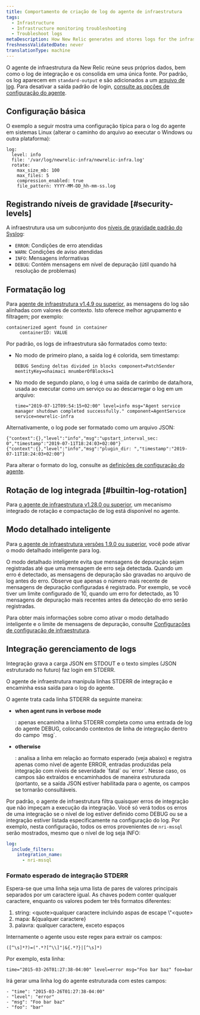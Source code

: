 ```yaml
---
title: Comportamento de criação de log do agente de infraestrutura
tags:
  - Infrastructure
  - Infrastructure monitoring troubleshooting
  - Troubleshoot logs
metaDescription: How New Relic generates and stores logs for the infrastructure agent.
freshnessValidatedDate: never
translationType: machine
---
```


O agente de infraestrutura da New Relic reúne seus próprios dados, bem como o log de integração e os consolida em uma única fonte. Por padrão, os log aparecem em `standard-output` e são adicionados a um [arquivo de log](/docs/infrastructure/install-configure-infrastructure/configuration/infrastructure-configuration-settings#log-file). Para desativar a saída padrão de login, [consulte as opções de configuração do agente](/docs/infrastructure/install-infrastructure-agent/configuration/infrastructure-agent-configuration-settings/#stdout).

## Configuração básica

O exemplo a seguir mostra uma configuração típica para o log do agente em sistemas Linux (alterar o caminho do arquivo ao executar o Windows ou outra plataforma):

```
log:
  level: info
  file: '/var/log/newrelic-infra/newrelic-infra.log'
  rotate:
    max_size_mb: 100
    max_files: 5
    compression_enabled: true
    file_pattern: YYYY-MM-DD_hh-mm-ss.log
```

## Registrando níveis de gravidade [#security-levels]

A infraestrutura usa um subconjunto dos [níveis de gravidade padrão do Syslog](https://en.wikipedia.org/wiki/Syslog#Severity_level):

* `ERROR`: Condições de erro atendidas
* `WARN`: Condições de aviso atendidas
* `INFO`: Mensagens informativas
* `DEBUG`: Contém mensagens em nível de depuração (útil quando há resolução de problemas)

## Formatação log

Para [agente de infraestrutura v1.4.9 ou superior](/docs/release-notes/infrastructure-release-notes/infrastructure-agent-release-notes), as mensagens do log são alinhadas com valores de contexto. Isto oferece melhor agrupamento e filtragem; por exemplo:

```
containerized agent found in container
     containerID: VALUE
```

Por padrão, os logs de infraestrutura são formatados como texto:

* No modo de primeiro plano, a saída log é colorida, sem timestamp:

  ```
  DEBUG Sending deltas divided in blocks component=PatchSender mentityKey=ohaimaci mnumberOfBlocks=1
  ```

* No modo de segundo plano, o log é uma saída de carimbo de data/hora, usada ao executar como um serviço ou ao descarregar o log em um arquivo:

  ```
  time="2019-07-12T09:54:15+02:00" level=info msg="Agent service manager shutdown completed successfully." component=AgentService service=newrelic-infra
  ```

Alternativamente, o log pode ser formatado como um arquivo JSON:

```
{"context":{},"level":"info","msg":"upstart_interval_sec: 0","timestamp":"2019-07-11T18:24:03+02:00"}
{"context":{},"level":"info","msg":"plugin_dir: ","timestamp":"2019-07-11T18:24:03+02:00"}
```

Para alterar o formato do log, consulte as [definições de configuração do agente](/docs/infrastructure/install-infrastructure-agent/configuration/infrastructure-agent-configuration-settings/#log-format).

## Rotação de log integrada [#builtin-log-rotation]

Para [o agente de infraestrutura v1.28.0 ou superior](/docs/release-notes/infrastructure-release-notes/infrastructure-agent-release-notes), um mecanismo integrado de rotação e compactação de log está disponível no agente.

## Modo detalhado inteligente

Para [o agente de infraestrutura versões 1.9.0 ou superior](/docs/release-notes/infrastructure-release-notes/infrastructure-agent-release-notes), você pode ativar o modo detalhado inteligente para log.

O modo detalhado inteligente evita que mensagens de depuração sejam registradas até que uma mensagem de erro seja detectada. Quando um erro é detectado, as mensagens de depuração são gravadas no arquivo de log antes do erro. Observe que apenas o número mais recente de mensagens de depuração configuradas é registrado. Por exemplo, se você tiver um limite configurado de 10, quando um erro for detectado, as 10 mensagens de depuração mais recentes antes da detecção do erro serão registradas.

Para obter mais informações sobre como ativar o modo detalhado inteligente e o limite de mensagens de depuração, consulte [Configurações de configuração de infraestrutura](/docs/infrastructure/install-infrastructure-agent/configuration/infrastructure-agent-configuration-settings/#logging-variables).

## Integração gerenciamento de logs

Integração grava a carga JSON em STDOUT e o texto simples (JSON estruturado no futuro) faz login em STDERR.

O agente de infraestrutura manipula linhas STDERR de integração e encaminha essa saída para o log do agente.

O agente trata cada linha STDERR da seguinte maneira:

* <DNT>**when agent runs in verbose mode**</DNT>

  : apenas encaminha a linha STDERR completa como uma entrada de log do agente DEBUG, colocando contextos de linha de integração dentro do campo \`msg\`.

* <DNT>**otherwise**</DNT>

  : analisa a linha em relação ao formato esperado (veja abaixo) e registra apenas como nível de agente ERROR, entradas produzidas pela integração com níveis de severidade \`fatal\` ou \`error\`. Nesse caso, os campos são extraídos e encaminhados de maneira estruturada (portanto, se a saída JSON estiver habilitada para o agente, os campos se tornarão consultáveis.

Por padrão, o agente de infraestrutura filtra quaisquer erros de integração que não impeçam a execução da integração. Você só verá todos os erros de uma integração se o nível de log estiver definido como DEBUG ou se a integração estiver listada especificamente na configuração do log. Por exemplo, nesta configuração, todos os erros provenientes de `nri-mssql` serão mostrados, mesmo que o nível de log seja INFO:

```YAML
log:
  include_filters:
    integration_name:
      - nri-mssql
```

### Formato esperado de integração STDERR

Espera-se que uma linha seja uma lista de pares de valores principais separados por um caractere igual. As chaves podem conter qualquer caractere, enquanto os valores podem ter três formatos diferentes:

1. string: &lt;quote>qualquer caractere incluindo aspas de escape \\"&lt;quote>
2. mapa: &&#x7B;qualquer caractere}
3. palavra: qualquer caractere, exceto espaços

Internamente o agente usou este regex para extrair os campos:

```
([^\s]*?)=(".*?[^\\]"|&{.*?}|[^\s]*)
```

Por exemplo, esta linha:

```
time="2015-03-26T01:27:38-04:00" level=error msg="Foo bar baz" foo=bar
```

Irá gerar uma linha log do agente estruturada com estes campos:

```
- "time": "2015-03-26T01:27:38-04:00"
- "level": "error"
- "msg": "Foo bar baz"
- "foo": "bar"
```